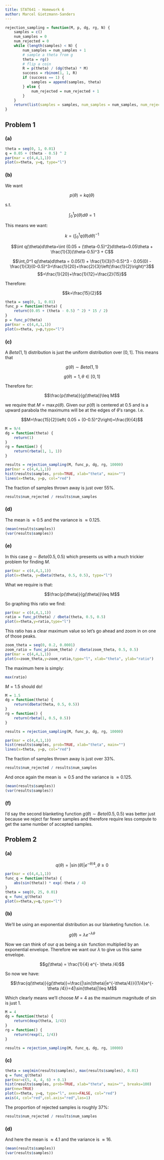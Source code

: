 ```yaml
---
title: STAT641 - Homework 6
author: Marcel Gietzmann-Sanders
---
```


```r
rejection_sampling = function(M, p, dg, rg, N) {
    samples = c()
    num_samples = 0
    num_rejected = 0
    while (length(samples) < N) {
        num_samples = num_samples + 1
        # sample a theta from g
        theta = rg()
        # flip a coin
        R = p(theta) / (dg(theta) * M)
        success = rbinom(1, 1, R)
        if (success == 1) {
            samples = append(samples, theta)
        } else {
            num_rejected = num_rejected + 1
        }
    }
    return(list(samples = samples, num_samples = num_samples, num_rejected=num_rejected))
}
```

## Problem 1

### (a)

```r
theta = seq(0, 1, 0.01)
q = 0.05 + (theta - 0.5) ^ 2
par(mar = c(4,4,1,1))
plot(x=theta, y=q, type="l")
```

### (b)

We want 

$$p(\theta)=kq(\theta)$$

s.t. 

$$\int_0^1 p(\theta)d\theta = 1$$

This means we want:

$$k=\left(\int_0^1 q(\theta)d\theta \right)^{-1}$$

$$\int q(\theta)d\theta=\int (0.05 + (\theta-0.5)^2)d\theta=0.05\theta + \frac{1}{3}(\theta-0.5)^3 + C$$

$$\int_0^1 q(\theta)d\theta = 0.05(1) + \frac{1}{3}(1-0.5)^3 - 0.05(0) - \frac{1}{3}(0-0.5)^3=\frac{1}{20}+\frac{2}{3}\left(\frac{1}{2}\right)^3$$
$$=\frac{1}{20}+\frac{1}{12}=\frac{2}{15}$$

Therefore:

$$k=\frac{15}{2}$$

```r
theta = seq(0, 1, 0.01)
func_p = function(theta) {
    return((0.05 + (theta - 0.5) ^ 2) * 15 / 2)
}
p = func_p(theta)
par(mar = c(4,4,1,1))
plot(x=theta, y=p,type="l")
```

### (c) 

A $Beta(1,1)$ distribution is just the uniform distribution over $[0,1]$. This means that

$$g(\theta)\sim Beta(1, 1)$$

$$g(\theta) = 1, \theta \in [0, 1] $$

Therefore for:

$$\frac{p(\theta)}{g(\theta)}\leq M$$

we require that $M=\max{p(\theta)}$. Given our $p(\theta)$ is centered at 0.5 and is a 
upward parabola the maximums will be at the edges of $\theta$'s range. I.e.

$$M=\frac{15}{2}\left( 0.05 + (0-0.5)^2\right)=\frac{9}{4}$$

```r
M = 9/4
dg = function(theta) {
    return(1)
}
rg = function() {
    return(rbeta(1, 1, 1))
}

results = rejection_sampling(M, func_p, dg, rg, 10000)
par(mar = c(4,4,1,1))
hist(results$samples, prob=TRUE, xlab="theta", main="")
lines(x=theta, y=p, col="red")
```


\newpage 

The fraction of samples thrown away is just over 55%. 

```r
results$num_rejected / results$num_samples
```

### (d)

The mean is $\approx 0.5$ and the variance is $\approx 0.125$.

```r
(mean(results$samples))
(var(results$samples))
```

### (e)

In this case $g\sim Beta(0.5,0.5)$ which presents us with a much trickier problem 
for finding $M$. 

```r
par(mar = c(4,4,1,1))
plot(x=theta, y=dbeta(theta, 0.5, 0.5), type="l")
```

What we require is that:

$$\frac{p(\theta)}{g(\theta)}\leq M$$

\newpage

So graphing this ratio we find:

```r
par(mar = c(4,4,1,1))
ratio = func_p(theta) / dbeta(theta, 0.5, 0.5)
plot(x=theta,y=ratio,type="l")
```

This ratio has a clear maximum value so let's go ahead and zoom in on one of those peaks.

```r
zoom_theta = seq(0, 0.2, 0.0001)
zoom_ratio = func_p(zoom_theta) / dbeta(zoom_theta, 0.5, 0.5)
par(mar = c(4,4,1,1))
plot(x=zoom_theta,y=zoom_ratio,type="l", xlab="theta", ylab="ratio")
```

The maximum here is simply:

```r
max(ratio)
```

$M=1.5$ should do! 

\newpage

```r
M = 1.5
dg = function(theta) {
    return(dbeta(theta, 0.5, 0.5))
}
rg = function() {
    return(rbeta(1, 0.5, 0.5))
}

results = rejection_sampling(M, func_p, dg, rg, 10000)
```

```r
par(mar = c(4,4,1,1))
hist(results$samples, prob=TRUE, xlab="theta", main="")
lines(x=theta, y=p, col="red")
```

The fraction of samples thrown away is just over 33%. 

```r
results$num_rejected / results$num_samples
```

And once again the mean is $\approx 0.5$ and the variance is $\approx 0.125$.

```r
(mean(results$samples))
(var(results$samples))
```

### (f)

I'd say the second blanketing function $g(\theta)\sim Beta(0.5, 0.5)$ was better
just because we reject far fewer samples and therefore require less compute to get
the same number of accepted samples. 

## Problem 2

### (a)

$$q(\theta) = |\sin(\theta)|e^{-\theta/4}, \theta\geq 0$$

```r
par(mar = c(4,4,1,1))
func_q = function(theta) {
    abs(sin(theta)) * exp(-theta / 4)
}
theta = seq(0, 25, 0.01)
q = func_q(theta)
plot(x=theta,y=q,type="l")
```

### (b) 

We'll be using an exponential distribution as our blanketing function. I.e. 

$$g(\theta) = \lambda e^{-\lambda \theta}$$

Now we can think of our $q$ as being a $\sin$ function 
multiplied by an exponential envelope. Therefore we want our $\lambda$ to give us this same 
envelope.  

$$g(\theta) = \frac{1}{4} e^{- \theta /4}$$

So now we have:

$$\frac{q(\theta)}{g(\theta)}=\frac{|\sin(\theta)|e^{-\theta/4}}{(1/4)e^{- \theta /4}}=4|\sin(\theta)|\leq M$$

Which clearly means we'll choose $M=4$ as the maximum magnitude of $\sin$ is just 1.
\newpage
```r
M = 4
dg = function(theta) {
    return(dexp(theta, 1/4))
}
rg = function() {
    return(rexp(1, 1/4))
}

results = rejection_sampling(M, func_q, dg, rg, 10000)
```

### (c)

```r
theta = seq(min(results$samples), max(results$samples), 0.01)
q = func_q(theta)
par(mar=c(5, 4, 4, 6) + 0.1)
hist(results$samples, prob=TRUE, xlab="theta", main="", breaks=100)
par(new=TRUE)
plot(x=theta, y=q, type="l", axes=FALSE, col="red")
axis(4, col="red",col.axis="red",las=1)
```

The proportion of rejected samples is roughly 37%:

```r
results$num_rejected / results$num_samples
```


### (d) 

And here the mean is $\approx 4.1$ and the variance is $\approx 16$.

```r
(mean(results$samples))
(var(results$samples))
```
